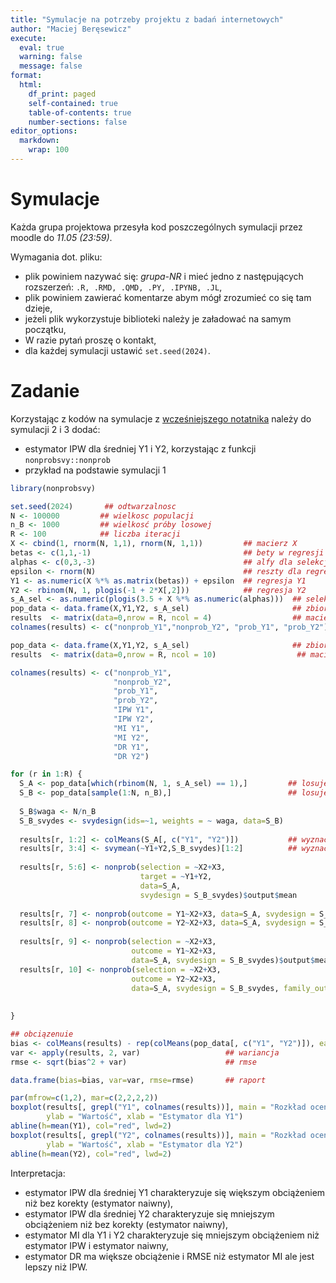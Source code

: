 ```yaml
---
title: "Symulacje na potrzeby projektu z badań internetowych"
author: "Maciej Beręsewicz"
execute: 
  eval: true
  warning: false
  message: false
format:
  html:
    df_print: paged
    self-contained: true
    table-of-contents: true
    number-sections: false
editor_options: 
  markdown: 
    wrap: 100
---
```


# Symulacje

Każda grupa projektowa przesyła kod poszczególnych symulacji przez moodle do *11.05 (23:59)*.

Wymagania dot. pliku:

-   plik powiniem nazywać się: *grupa-NR* i mieć jedno z następujących rozszerzeń:
    `.R, .RMD, .QMD, .PY, .IPYNB, .JL`,
-   plik powiniem zawierać komentarze abym mógł zrozumieć co się tam dzieje,
-   jeżeli plik wykorzystuje biblioteki należy je załadować na samym początku,
-   W razie pytań proszę o kontakt,
-   dla każdej symulacji ustawić `set.seed(2024)`.

# Zadanie

Korzystając z kodów na symulacje z [wcześniejszego notatnika](https://htmlpreview.github.io/?https://github.com/DepartmentOfStatisticsPUE/bi-2024/blob/main/zaliczenie/symulacje.html) należy do symulacji 2 i 3 dodać:

+ estymator IPW dla średniej Y1 i Y2, korzystając z funkcji `nonprobsvy::nonprob`
+ przykład na podstawie symulacji 1

```r
library(nonprobsvy)
```

```r
set.seed(2024)       ## odtwarzalnosc
N <- 100000         ## wielkosc populacji
n_B <- 1000         ## wielkosć próby losowej
R <- 100            ## liczba iteracji
X <- cbind(1, rnorm(N, 1,1), rnorm(N, 1,1))         ## macierz X
betas <- c(1,1,-1)                                  ## bety w regresji dla Y1
alphas <- c(0,3,-3)                                 ## alfy dla selekcji
epsilon <- rnorm(N)                                 ## reszty dla regresji
Y1 <- as.numeric(X %*% as.matrix(betas)) + epsilon  ## regresja Y1
Y2 <- rbinom(N, 1, plogis(-1 + 2*X[,2]))            ## regresja Y2
s_A_sel <- as.numeric(plogis(3.5 + X %*% as.numeric(alphas)))  ## selekcja do próby S_A
pop_data <- data.frame(X,Y1,Y2, s_A_sel)                       ## zbior danych
results  <- matrix(data=0,nrow = R, ncol = 4)                  ## macierz z wynikami
colnames(results) <- c("nonprob_Y1","nonprob_Y2", "prob_Y1", "prob_Y2")         ## nazwy kolumn

pop_data <- data.frame(X,Y1,Y2, s_A_sel)                       ## zbior danych
results  <- matrix(data=0,nrow = R, ncol = 10)                  ## macierz z wynikami

colnames(results) <- c("nonprob_Y1",
                       "nonprob_Y2", 
                       "prob_Y1", 
                       "prob_Y2",
                       "IPW Y1",
                       "IPW Y2",
                       "MI Y1",
                       "MI Y2",
                       "DR Y1",
                       "DR Y2")        

for (r in 1:R) {
  S_A <- pop_data[which(rbinom(N, 1, s_A_sel) == 1),]         ## losujemy jednostki do próby S_A
  S_B <- pop_data[sample(1:N, n_B),]                          ## losujemy jednostki do próby S_B
  
  S_B$waga <- N/n_B
  S_B_svydes <- svydesign(ids=~1, weights = ~ waga, data=S_B)
  
  results[r, 1:2] <- colMeans(S_A[, c("Y1", "Y2")])           ## wyznaczamy średnie na podstawie S_A
  results[r, 3:4] <- svymean(~Y1+Y2,S_B_svydes)[1:2]          ## wyznaczamy średnie na podstawie S_B
  
  results[r, 5:6] <- nonprob(selection = ~X2+X3,
                             target = ~Y1+Y2,
                             data=S_A,
                             svydesign = S_B_svydes)$output$mean      
  
  results[r, 7] <- nonprob(outcome = Y1~X2+X3, data=S_A, svydesign = S_B_svydes)$output$mean   
  results[r, 8] <- nonprob(outcome = Y2~X2+X3, data=S_A, svydesign = S_B_svydes, family_outcome = "binomial")$output$mean  
  
  results[r, 9] <- nonprob(selection = ~X2+X3,
                           outcome = Y1~X2+X3, 
                           data=S_A, svydesign = S_B_svydes)$output$mean   
  results[r, 10] <- nonprob(selection = ~X2+X3,
                           outcome = Y2~X2+X3, 
                           data=S_A, svydesign = S_B_svydes, family_outcome = "binomial")$output$mean  
  
  
}

## obciązenuie
bias <- colMeans(results) - rep(colMeans(pop_data[, c("Y1", "Y2")]), each = 5)
var <- apply(results, 2, var)                   ## wariancja
rmse <- sqrt(bias^2 + var)                      ## rmse

data.frame(bias=bias, var=var, rmse=rmse)       ## raport


```

```r
par(mfrow=c(1,2), mar=c(2,2,2,2))
boxplot(results[, grepl("Y1", colnames(results))], main = "Rozkład ocen estymatorów", 
        ylab = "Wartość", xlab = "Estymator dla Y1")
abline(h=mean(Y1), col="red", lwd=2)
boxplot(results[, grepl("Y2", colnames(results))], main = "Rozkład ocen estymatorów", 
        ylab = "Wartość", xlab = "Estymator dla Y2")
abline(h=mean(Y2), col="red", lwd=2)
```

Interpretacja: 

+ estymator IPW dla średniej Y1 charakteryzuje się większym obciążeniem niż bez korekty (estymator naiwny),
+ estymator IPW dla średniej Y2 charakteryzuje się mniejszym obciążeniem niż bez korekty  (estymator naiwny),
+ estymator MI dla Y1 i Y2 charakteryzuje się mniejszym obciążeniem niż estymator IPW i estymator naiwny,
+ estymator DR ma większe obciążenie i RMSE niż estymator MI ale jest lepszy niż IPW.
